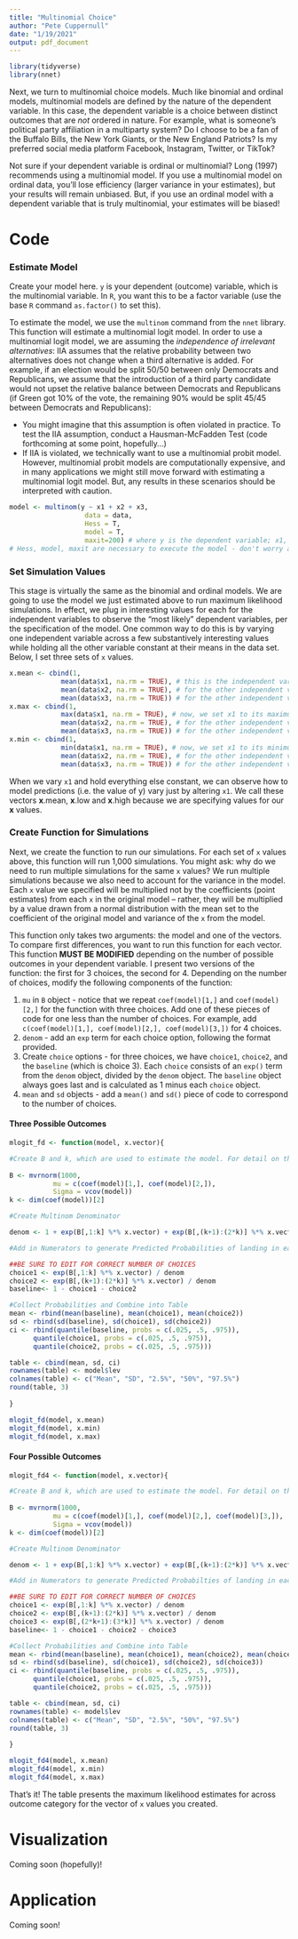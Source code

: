 ```yaml
---
title: "Multinomial Choice"
author: "Pete Cuppernull"
date: "1/19/2021"
output: pdf_document
---
```

```r
library(tidyverse)
library(nnet)
```

Next, we turn to multinomial choice models. Much like binomial and ordinal models, multinomial models are defined by the nature of the dependent variable. In this case, the dependent variable is a choice between distinct outcomes that are *not* ordered in nature. For example, what is someone's political party affiliation in a multiparty system? Do I choose to be a fan of the Buffalo Bills, the New York Giants, or the New England Patriots? Is my preferred social media platform Facebook, Instagram, Twitter, or TikTok? 

Not sure if your dependent variable is ordinal or multinomial? Long (1997) recommends using a multinomial model. If you use a multinomial model on ordinal data, you'll lose efficiency (larger variance in your estimates), but your results will remain unbiased. But, if you use an ordinal model with a dependent variable that is truly multinomial, your estimates will be biased!

# Code

### Estimate Model

Create your model here. `y` is your dependent (outcome) variable, which is the multinomial variable. In `R`, you want this to be a factor variable (use the base `R` command `as.factor()` to set this). 

To estimate the model, we use the `multinom` command from the `nnet` library. This function will estimate a multinomial logit model. In order to use a multinomial logit model, we are assuming the *independence of irrelevant alternatives*: IIA assumes that the relative probability between two alternatives does not change when a third alternative is added. For example, if an election would be split 50/50 between only Democrats and Republicans, we assume that the introduction of a third party candidate would not upset the relative balance between Democrats and Republicans (if Green got 10% of the vote, the remaining 90% would be split 45/45 between Democrats and Republicans):

  - You might imagine that this assumption is often violated in practice. To test the IIA assumption, conduct a Hausman-McFadden Test (code forthcoming at some point, hopefully...)
  - If IIA is violated, we technically want to use a multinomial probit model. However, multinomial probit models are computationally expensive, and in many applications we might still move forward with estimating a multinomial logit model. But, any results in these scenarios should be interpreted with caution.

```r
model <- multinom(y ~ x1 + x2 + x3,
                   data = data,
                   Hess = T, 
                   model = T,
                   maxit=200) # where y is the dependent variable; x1, x2, x3 are the independent variables (add as many as you want)
# Hess, model, maxit are necessary to execute the model - don't worry about what these mean, but include them; data is your data frame.
```

### Set Simulation Values

This stage is virtually the same as the binomial and ordinal models. We are going to use the model we just estimated above to run maximum likelihood simulations. In effect, we plug in interesting values for each for the independent variables to observe the "most likely" dependent variables, per the specification of the model. One common way to do this is by varying one independent variable across a few substantively interesting values while holding all the other variable constant at their means in the data set. Below, I set three sets of `x` values.

```r
x.mean <- cbind(1,
             mean(data$x1, na.rm = TRUE), # this is the independent variable of interest. We start by setting this at its mean value in the data set
             mean(data$x2, na.rm = TRUE), # for the other independent variables, we set them at their means
             mean(data$x3, na.rm = TRUE)) # for the other independent variables, we set them at their means
x.max <- cbind(1,
             max(data$x1, na.rm = TRUE), # now, we set x1 to its maximum value. 
             mean(data$x2, na.rm = TRUE), # for the other independent variables, we set them at their means
             mean(data$x3, na.rm = TRUE)) # for the other independent variables, we set them at their means
x.min <- cbind(1,
             min(data$x1, na.rm = TRUE), # now, we set x1 to its minimum value. 
             mean(data$x2, na.rm = TRUE), # for the other independent variables, we set them at their means
             mean(data$x3, na.rm = TRUE)) # for the other independent variables, we set them at their means
```

When we vary `x1` and hold everything else constant, we can observe how to model predictions (i.e. the value of y) vary just by altering `x1`. We call these vectors **x**.mean, **x**.low and **x**.high because we are specifying values for our **x** values.

### Create Function for Simulations

Next, we create the function to run our simulations. For each set of `x` values above, this function will run 1,000 simulations. You might ask: why do we need to run multiple simulations for the same `x` values? We run multiple simulations because we also need to account for the variance in the model. Each `x` value we specified will be multiplied not by the coefficients (point estimates) from each `x` in the original model -- rather, they will be multiplied by a value drawn from a normal distribution with the mean set to the coefficient of the original model and variance of the `x` from the model.

This function only takes two arguments: the model and one of the vectors. To compare first differences, you want to run this function for each vector. This function **MUST BE MODIFIED** depending on the number of possible outcomes in your dependent variable. I present two versions of the function: the first for 3 choices, the second for 4. Depending on the number of choices, modify the following components of the function:

  1. `mu` in `B` object - notice that we repeat `coef(model)[1,]` and `coef(model)[2,]` for the function with three choices. Add one of these pieces of code for one less than the number of choices. For example, add `c(coef(model)[1,], coef(model)[2,], coef(model)[3,])` for 4 choices.
  2. `denom` - add an `exp` term for each choice option, following the format provided.
  3. Create `choice` options - for three choices, we have `choice1`, `choice2`, and the `baseline` (which is choice 3). Each `choice` consists of an `exp()` term from the `denom` object, divided by the `denom` object. The `baseline` object always goes last and is calculated as 1 minus each `choice` object.
  4. `mean` and `sd` objects - add a `mean()` and `sd()` piece of code to correspond to the number of choices.

#### Three Possible Outcomes
```r
mlogit_fd <- function(model, x.vector){

#Create B and k, which are used to estimate the model. For detail on these objects, see Ward and Ahlquist (2018).
  
B <- mvrnorm(1000,
           mu = c(coef(model)[1,], coef(model)[2,]),
           Sigma = vcov(model))
k <- dim(coef(model))[2]

#Create Multinom Denominator

denom <- 1 + exp(B[,1:k] %*% x.vector) + exp(B[,(k+1):(2*k)] %*% x.vector)  #denominator of multinomial

#Add in Numerators to generate Predicted Probabilities of landing in each choice outcome. This is what we care about!

##BE SURE TO EDIT FOR CORRECT NUMBER OF CHOICES
choice1 <- exp(B[,1:k] %*% x.vector) / denom
choice2 <- exp(B[,(k+1):(2*k)] %*% x.vector) / denom
baseline<- 1 - choice1 - choice2

#Collect Probabilities and Combine into Table
mean <- rbind(mean(baseline), mean(choice1), mean(choice2))
sd <- rbind(sd(baseline), sd(choice1), sd(choice2))
ci <- rbind(quantile(baseline, probs = c(.025, .5, .975)),
      quantile(choice1, probs = c(.025, .5, .975)),
      quantile(choice2, probs = c(.025, .5, .975)))

table <- cbind(mean, sd, ci)
rownames(table) <- model$lev
colnames(table) <- c("Mean", "SD", "2.5%", "50%", "97.5%")
round(table, 3)
  
}

mlogit_fd(model, x.mean)
mlogit_fd(model, x.min)
mlogit_fd(model, x.max)
```


#### Four Possible Outcomes
```r
mlogit_fd4 <- function(model, x.vector){

#Create B and k, which are used to estimate the model. For detail on these objects, see Ward and Ahlquist (2018).
  
B <- mvrnorm(1000,
           mu = c(coef(model)[1,], coef(model)[2,], coef(model)[3,]),
           Sigma = vcov(model))
k <- dim(coef(model))[2]

#Create Multinom Denominator

denom <- 1 + exp(B[,1:k] %*% x.vector) + exp(B[,(k+1):(2*k)] %*% x.vector) + exp(B[,(2*k+1):(3*k)] %*% x.vector)  #denominator of multinomial

#Add in Numerators to generate Predicted Probabilties of landing in each choice outcome. This is what we care about!

##BE SURE TO EDIT FOR CORRECT NUMBER OF CHOICES
choice1 <- exp(B[,1:k] %*% x.vector) / denom
choice2 <- exp(B[,(k+1):(2*k)] %*% x.vector) / denom
choice3 <- exp(B[,(2*k+1):(3*k)] %*% x.vector) / denom
baseline<- 1 - choice1 - choice2 - choice3

#Collect Probabilities and Combine into Table
mean <- rbind(mean(baseline), mean(choice1), mean(choice2), mean(choice3))
sd <- rbind(sd(baseline), sd(choice1), sd(choice2), sd(choice3))
ci <- rbind(quantile(baseline, probs = c(.025, .5, .975)),
      quantile(choice1, probs = c(.025, .5, .975)),
      quantile(choice2, probs = c(.025, .5, .975)))

table <- cbind(mean, sd, ci)
rownames(table) <- model$lev
colnames(table) <- c("Mean", "SD", "2.5%", "50%", "97.5%")
round(table, 3)
  
}

mlogit_fd4(model, x.mean)
mlogit_fd4(model, x.min)
mlogit_fd4(model, x.max)
```

That's it! The table presents the maximum likelihood estimates for across outcome category for the vector of `x` values you created.

# Visualization
Coming soon (hopefully)!

# Application
Coming soon!